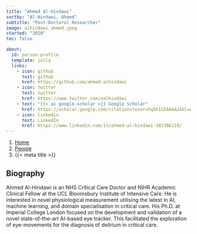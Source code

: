 ```yaml
---
title: "Ahmed Al-Hindawi"
sortby: "Al-Hindawi, Ahmed"
subtitle: "Post-Doctoral Researcher"
image: alhindawi_ahmed.jpeg
started: "2020"
toc: false

about:
  id: person-profile
  template: jolla
  links:
    - icon: github
      text: github
      href: https://github.com/ahmed-alhindawi
    - icon: twitter
      text: twitter
      href: https://www.twitter.com/aalhindawi
    - text: "{{< ai google-scholar >}} Google Scholar"
      href: https://scholar.google.com/citations?user=hqSh1CEAAAAJ&hl=en
    - icon: linkedin
      text: LinkedIn
      href: https://www.linkedin.com/in/ahmed-al-hindawi-381386119/
---
```


```{=html}
<nav aria-label="breadcrumb">
  <ol class="breadcrumb">
    <li class="breadcrumb-item"><a href="../../index.html">Home</a></li>
    <li class="breadcrumb-item"><a href="../../people.html">People</a></li>
    <!-- <li class="breadcrumb-item active">Academic Members</li> -->
    <li class="breadcrumb-item active" aria-current="page">{{< meta title >}}</li>
  </ol>
</nav>
```

:::{#person-profile}
:::

## Biography
Ahmed Al-Hindawi is an NHS Critical Care Doctor and NIHR Academic Clinical Fellow at the UCL Bloomsbury Institute of Intensive Care. He is interested in novel physiological measurement utilising the latest in AI, machine learning, and domain specialisation in critical care. His Ph.D. at Imperial College London focused on the development and validation of a novel state-of-the-art AI-based eye tracker. This facilitated the exploration of eye-movements for the diagnosis of delirium in critical care.
